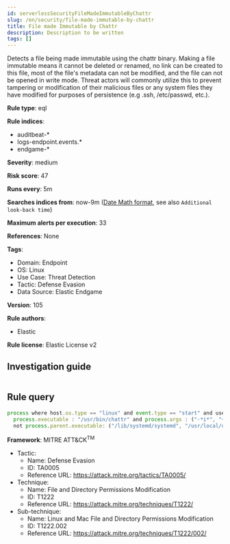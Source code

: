 ```yaml
---
id: serverlessSecurityFileMadeImmutableByChattr
slug: /en/security/file-made-immutable-by-chattr
title: File made Immutable by Chattr
description: Description to be written
tags: []
---
```


<div id="file-made-immutable-by-chattr"></div>

Detects a file being made immutable using the chattr binary. Making a file immutable means it cannot be deleted or renamed, no link can be created to this file, most of the file's metadata can not be modified, and the file can not be opened in write mode. Threat actors will commonly utilize this to prevent tampering or modification of their malicious files or any system files they have modified for purposes of persistence (e.g .ssh, /etc/passwd, etc.).

**Rule type**: eql

**Rule indices**: 

* auditbeat-*
* logs-endpoint.events.*
* endgame-*

**Severity**: medium

**Risk score**: 47

**Runs every**: 5m

**Searches indices from**: now-9m ([Date Math format](((ref))/common-options.html#date-math), see also <DocLink id="serverlessSecurityRulesUiCreate" section="set-the-rules-schedule">`Additional look-back time`</DocLink>)

**Maximum alerts per execution**: 33

**References**: None

**Tags**: 

* Domain: Endpoint
* OS: Linux
* Use Case: Threat Detection
* Tactic: Defense Evasion
* Data Source: Elastic Endgame

**Version**: 105

**Rule authors**: 

* Elastic

**Rule license**: Elastic License v2

## Investigation guide

```markdown

```

## Rule query

```js
process where host.os.type == "linux" and event.type == "start" and user.name == "root" and
  process.executable : "/usr/bin/chattr" and process.args : ("-*i*", "+*i*") and
  not process.parent.executable: ("/lib/systemd/systemd", "/usr/local/uems_agent/bin/*")

```

**Framework**: MITRE ATT&CK<sup>TM</sup>

* Tactic:
    * Name: Defense Evasion
    * ID: TA0005
    * Reference URL: https://attack.mitre.org/tactics/TA0005/
* Technique:
    * Name: File and Directory Permissions Modification
    * ID: T1222
    * Reference URL: https://attack.mitre.org/techniques/T1222/
* Sub-technique:
    * Name: Linux and Mac File and Directory Permissions Modification
    * ID: T1222.002
    * Reference URL: https://attack.mitre.org/techniques/T1222/002/

